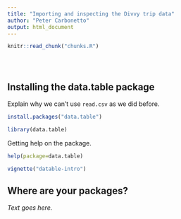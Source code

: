 ```yaml
---
title: "Importing and inspecting the Divvy trip data"
author: "Peter Carbonetto"
output: html_document
---
```


<!-- Define defaults shared by all workflowr files. -->
```r
knitr::read_chunk("chunks.R")
```

<!-- Update knitr chunk options -->
```r
```

<!-- Insert the date the file was last updated -->
```r
```

<!-- Insert the code version (Git commit SHA1) if Git repository
 exists and R package git2r is installed -->
```r
```

## Installing the data.table package

Explain why we can't use `read.csv` as we did before.

```r
install.packages("data.table")
```

```r
library(data.table)
```

Getting help on the package.

```r
help(package=data.table)
```

```r
vignette("datable-intro")
```

## Where are your packages?

*Text goes here.*

